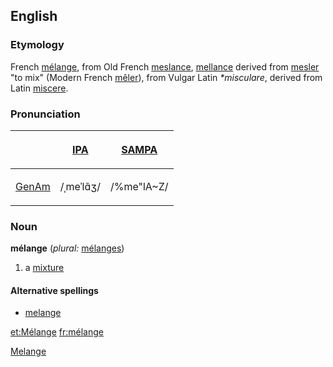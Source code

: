 ==English==
===Etymology===
French [[mélange]], from Old French [[meslance]], [[mellance]] derived from [[mesler]] "to mix" (Modern French [[mêler]]), from Vulgar Latin ''*misculare'', derived from Latin [[miscere]].

===Pronunciation===
{| border=1 cellpadding=5
! !! [[w:International Phonetic Alphabet|IPA]] !! [[w:SAMPA|SAMPA]]
|-
! [[GenAm]]
| /ˌmeˈlɑ̃ʒ/ || /%me"lA~Z/
|}

===Noun===
'''mélange''' (''plural:'' [[mélanges]])

# a [[mixture]]
{{seeCites}}

====Alternative spellings====
*[[melange]]

[[Category:English words spelled with diacritics or ligatures|Melange]]
[[et:Mélange]]
[[fr:mélange]]